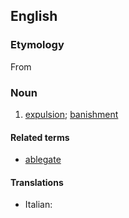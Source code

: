 ==English==

===Etymology===
From {{etyl|la}} {{term|ablegatio|ablēgātio|lang=la|a sending away, banishment}}

===Noun===
{{en-noun}}

# {{obsolete}} [[expulsion]]; [[banishment]]

====Related terms====
* [[ablegate]]

====Translations====
* Italian: {{t+|it|ablegazione|f}}